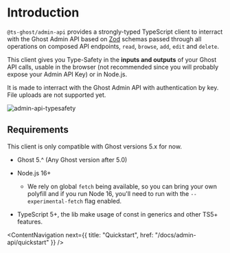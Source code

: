 # Introduction

`@ts-ghost/admin-api` provides a strongly-typed TypeScript client to interract with the Ghost Admin API based on [Zod](https://github.com/colinhacks/zod) schemas passed through all operations on composed API endpoints, `read`, `browse`, `add`, `edit` and `delete`.

This client gives you Type-Safety in the **inputs and outputs** of your Ghost API calls, usable in the browser (not recommended since you will probably expose your Admin API Key) or in Node.js.

It is made to interract with the Ghost Admin API with authentication by key. File uploads are not supported yet.

![admin-api-typesafety](https://user-images.githubusercontent.com/4941205/227786623-facb8e6c-dbe4-45ff-9b6e-721a05cedaba.gif)

## Requirements

This client is only compatible with Ghost versions 5.x for now.

- Ghost 5.^ (Any Ghost version after 5.0)

- Node.js 16+
  - We rely on global `fetch` being available, so you can bring your own
    polyfill and if you run Node 16, you'll need to run with the
    `--experimental-fetch` flag enabled.
- TypeScript 5+, the lib make usage of const in generics and other TS5+ features.

<ContentNavigation next={{ title: "Quickstart", href: "/docs/admin-api/quickstart" }} />

